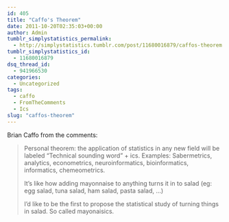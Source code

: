 ```yaml
---
id: 405
title: "Caffo's Theorem"
date: 2011-10-20T02:35:03+00:00
author: Admin
tumblr_simplystatistics_permalink:
  - http://simplystatistics.tumblr.com/post/11680016879/caffos-theorem
tumblr_simplystatistics_id:
  - 11680016879
dsq_thread_id:
  - 941966530
categories:
  - Uncategorized
tags:
  - caffo
  - FromTheComments
  - Ics
slug: "caffos-theorem"
---
```

Brian Caffo from the comments:

> Personal theorem: the application of statistics in any new field will be labeled &#8220;Technical sounding word&#8221; + ics. Examples: Sabermetrics, analytics, econometrics, neuroinformatics, bioinformatics, informatics, chemeometrics. 
> 
> 
>   It&#8217;s like how adding mayonnaise to anything turns it in to salad (eg: egg salad, tuna salad, ham salad, pasta salad, &#8230;)
> 
> 
> 
>   I&#8217;d like to be the first to propose the statistical study of turning things in salad. So called mayonaisics.
>  
> 
